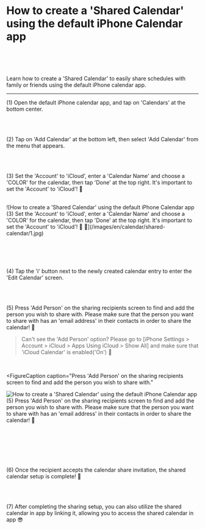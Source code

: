 
# How to create a 'Shared Calendar' using the default iPhone Calendar app

<SchedulerAddress locale='en' />

<br />
<br />
<br />

Learn how to create a 'Shared Calendar' to easily share schedules with family or friends using the default iPhone calendar app.

---

(1) Open the default iPhone calendar app, and tap on 'Calendars' at the bottom center.

<br />
<br />

(2) Tap on 'Add Calendar' at the bottom left, then select 'Add Calendar' from
the menu that appears.

<br />
<br />

(3) Set the 'Account' to 'iCloud', enter a 'Calendar Name' and choose a 'COLOR' for the calendar, then tap 'Done' at the top right. It's important to set the 'Account' to 'iCloud'! 📌

<br />

<FigureCaption caption="It's important to set the 'Account' to 'iCloud'! 📌">
  ![How to create a 'Shared Calendar' using the default iPhone Calendar app (3)
  Set the 'Account' to 'iCloud', enter a 'Calendar Name' and choose a 'COLOR'
  for the calendar, then tap 'Done' at the top right. It's important to set the
  'Account' to 'iCloud'! 📌 📌](/images/en/calendar/shared-calendar/1.jpg)
</FigureCaption>

<br />
<br />
<br />
<br />
<br />

(4) Tap the 'i' button next to the newly created calendar entry to enter the 'Edit Calendar' screen.

<br />
<br />

(5) Press 'Add Person' on the sharing recipients screen to find and add the
person you wish to share with. Please make sure that the person you want to
share with has an 'email address' in their contacts in order to share the
calendar! 📌

> Can't see the 'Add Person' option? Please go to [iPhone Settings > Account > iCloud > Apps Using iCloud > Show All] and make sure that 'iCloud Calendar' is enabled('On') 🙏

<br />

<FigureCaption
  caption="Press 'Add Person' on the sharing recipients screen to find and add the
person you wish to share with."
>
  ![How to create a 'Shared Calendar' using the default iPhone Calendar app (5)
  Press 'Add Person' on the sharing recipients screen to find and add the person
  you wish to share with. Please make sure that the person you want to share
  with has an 'email address' in their contacts in order to share the calendar!
  📌](/images/en/calendar/shared-calendar/2.jpg)
</FigureCaption>

<br />
<br />
<br />
<br />
<br />

(6) Once the recipient accepts the calendar share invitation, the shared
calendar setup is complete! 🙌

<br />
<br />

(7) After completing the sharing setup, you can also utilize the shared calendar
in <NewTabSchedulerApp locale='en' /> app by linking it, allowing you to
access the shared calendar in <NewTabSchedulerApp locale='en' /> app 😎
